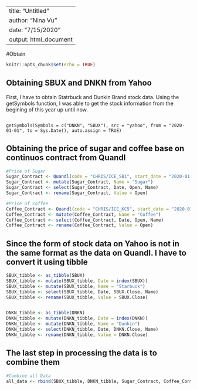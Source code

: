 
---
title: "Untitled"
author: "Nina Vu"
date: "7/15/2020"
output: html_document
---

#Obtain

 
```r
knitr::opts_chunk$set(echo = TRUE)
```

## Obtaining SBUX and DNKN from Yahoo

First, I have to obtain Statrbuck and Dunkin Brand stock data. Using the getSymbols function, I was able to get the stock information from the begining of this year up until now. 
```

getSymbols(Symbols = c("DNKN", "SBUX"), src = "yahoo", from = "2020-01-01", to = Sys.Date(), auto.assign = TRUE)

```
## Obtaining the price of sugar and coffee base on continuos contract from Quandl
```r
#Price of Sugar
Sugar_Contract <- Quandl(code = "CHRIS/ICE_SB1", start_date = "2020-01-01", api_key = "uZELH75uxUZH1ck7iNPF")
Sugar_Contract <- mutate(Sugar_Contract, Name = "Sugar")
Sugar_Contract <- select(Sugar_Contract, Date, Open, Name)
Sugar_Contract <- rename(Sugar_Contract, Value = Open)

#Price of coffee
Coffee_Contract <- Quandl(code = "CHRIS/ICE_KC5", start_date = "2020-01-01", api_key = "uZELH75uxUZH1ck7iNPF")
Coffee_Contract <- mutate(Coffee_Contract, Name = "Coffee")
Coffee_Contract <- select(Coffee_Contract, Date, Open, Name)
Coffee_Contract <- rename(Coffee_Contract, Value = Open)

```
## Since the form of stock data on Yahoo is not in the same format as the data on Quandl. I have to convert it using tibble

```r
SBUX_tibble <- as_tibble(SBUX)
SBUX_tibble <- mutate(SBUX_tibble, Date = index(SBUX))
SBUX_tibble <- mutate(SBUX_tibble, Name = "Starbuck")
SBUX_tibble <- select(SBUX_tibble, Date, SBUX.Close, Name)
SBUX_tibble <- rename(SBUX_tibble, Value = SBUX.Close)


DNKN_tibble <- as_tibble(DNKN) 
DNKN_tibble <- mutate(DNKN_tibble, Date = index(DNKN))
DNKN_tibble <- mutate(DNKN_tibble, Name = "Dunkin")
DNKN_tibble <- select(DNKN_tibble, Date, DNKN.Close, Name)
DNKN_tibble <- rename(DNKN_tibble, Value = DNKN.Close)

```
## The last step in processing the data is to combine them

```r

#Combine all Data
all_data <- rbind(SBUX_tibble, DNKN_tibble, Sugar_Contract, Coffee_Contract)

```






